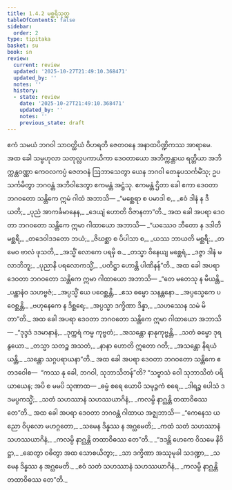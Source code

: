 ```yaml
---
title: 1.4.2 မစ္ဆရိသုတ္တ
tableOfContents: false
sidebar:
  order: 2
type: tipitaka
basket: su
book: sn
review:
  current: review
  updated: '2025-10-27T21:49:10.368471'
  updated_by: ''
  notes: ''
  history:
  - state: review
    date: '2025-10-27T21:49:10.368471'
    updated_by: ''
    notes: ''
    previous_state: draft
---
```



<ReviewStatus review={frontmatter.review} showDetails={true} />

<HypothesisAnnotation frontmatter={frontmatter} />

<DynamicBreadcrumb />

<Division number="32" book="sn" e="ch" v="18" p="284">

<Paragraph number="143" book="sn">
ဧကံ သမယံ ဘဂဝါ သာဝတ္ထိယံ ဝိဟရတိ ဇေတဝနေ အနာထပိဏ္ဍိကဿ အာရာမေ. အထ ခေါ သမ္ဗဟုလာ သတုလ္လပကာယိကာ ဒေဝတာယော အဘိက္ကန္တာယ ရတ္တိယာ အဘိက္ကန္တဝဏ္ဏာ ကေဝလကပ္ပံ ဇေတဝနံ ဩဘာသေတွာ ယေန ဘဂဝါ တေနုပသင်္ကမိံသု; ဥပသင်္ကမိတွာ ဘဂဝန္တံ အဘိဝါဒေတွာ ဧကမန္တံ အဋ္ဌံသု. ဧကမန္တံ ဌိတာ ခေါ ဧကာ ဒေဝတာ ဘဂဝတော သန္တိကေ ဣမံ ဂါထံ အဘာသိ—
</Paragraph>

<Paragraph number="144" type="verses" book="sn">
_“မစ္ဆေရာ စ ပမာဒါ စ,_  
_ဧဝံ ဒါနံ န ဒီယတိ;_  
_ပုညံ အာကင်္ခမာနေန,_  
_ဒေယျံ ဟောတိ ဝိဇာနတာ”တိ._  

</Paragraph>

<Paragraph number="145" book="sn">
အထ ခေါ အပရာ ဒေဝတာ ဘဂဝတော သန္တိကေ ဣမာ ဂါထာယော အဘာသိ—
</Paragraph>

<Paragraph number="146" type="verses" book="sn">
_“ယဿေဝ ဘီတော န ဒဒါတိ မစ္ဆရီ,_  
_တဒေဝါဒဒတော ဘယံ;_  
_ဇိဃစ္ဆာ စ ပိပါသာ စ,_  
_ယဿ ဘာယတိ မစ္ဆရီ;_  
_တမေဝ ဗာလံ ဖုသတိ,_  
_အသ္မိံ လောကေ ပရမှိ စ._  

</Paragraph>

<Paragraph number="147" type="verses" book="sn">
_တသ္မာ ဝိနေယျ မစ္ဆေရံ,_  
_ဒဇ္ဇာ ဒါနံ မလာဘိဘူ;_  
_ပုညာနိ ပရလောကသ္မိံ,_  
_ပတိဋ္ဌာ ဟောန္တိ ပါဏိနန်”တိ._  

</Paragraph>

<Paragraph number="148" book="sn">
အထ ခေါ အပရာ ဒေဝတာ ဘဂဝတော သန္တိကေ ဣမာ ဂါထာယော အဘာသိ—
</Paragraph>

<Paragraph number="149" type="verses" book="sn">
_“တေ မတေသု န မီယန္တိ,_  
_ပန္ထာနံဝ သဟဗ္ဗဇံ;_  
_အပ္ပသ္မိံ ယေ ပဝေစ္ဆန္တိ,_  
_ဧသ ဓမ္မော သနန္တနော._  

</Paragraph>

<Paragraph number="150" type="verses" book="sn">
_အပ္ပသ္မေကေ ပဝေစ္ဆန္တိ,_  
_ဗဟုနေကေ န ဒိစ္ဆရေ;_  
_အပ္ပသ္မာ ဒက္ခိဏာ ဒိန္နာ,_  
_သဟဿေန သမံ မိတာ”တိ._  

</Paragraph>

<Paragraph number="151" book="sn">
အထ ခေါ အပရာ ဒေဝတာ ဘဂဝတော သန္တိကေ ဣမာ ဂါထာယော အဘာသိ—
</Paragraph>

<Paragraph number="152" type="verses" book="sn">
_“ဒုဒ္ဒဒံ ဒဒမာနာနံ,_  
_ဒုက္ကရံ ကမ္မ ကုဗ္ဗတံ;_  
_အသန္တော နာနုကုဗ္ဗန္တိ,_  
_သတံ ဓမ္မော ဒုရနွယော._  

</Paragraph>

<Paragraph number="153" type="verses" book="sn">
_တသ္မာ သတဉ္စ အသတံ,_  
_နာနာ ဟောတိ ဣတော ဂတိ;_  
_အသန္တော နိရယံ ယန္တိ,_  
_သန္တော သဂ္ဂပရာယနာ”တိ._  

</Paragraph>

<Paragraph number="154" book="sn">
အထ ခေါ အပရာ ဒေဝတာ ဘဂဝတော သန္တိကေ ဧတဒဝေါစ—  “ကဿ နု ခေါ, ဘဂဝါ, သုဘာသိတန်”တိ?
</Paragraph>

<Paragraph number="155" book="sn">
“သဗ္ဗာသံ ဝေါ သုဘာသိတံ ပရိယာယေန; အပိ စ မမပိ သုဏာထ—
</Paragraph>

<Paragraph number="156" type="verses" book="sn">
_ဓမ္မံ စရေ ယောပိ သမုဉ္ဇကံ စရေ,_  
_ဒါရဉ္စ ပေါသံ ဒဒမပ္ပကသ္မိံ;_  
_သတံ သဟဿာနံ သဟဿယာဂိနံ,_  
_ကလမ္ပိ နာဂ္ဃန္တိ တထာဝိဓဿ တေ”တိ._  

</Paragraph>

<Paragraph number="157" book="sn">
အထ ခေါ အပရာ ဒေဝတာ ဘဂဝန္တံ ဂါထာယ အဇ္ဈဘာသိ—
</Paragraph>

<Paragraph number="158" type="verses" book="sn">
_“ကေနေသ ယညော ဝိပုလော မဟဂ္ဂတော,_  
_သမေန ဒိန္နဿ န အဂ္ဃမေတိ;_  
_ကထံ သတံ သဟဿာနံ သဟဿယာဂိနံ,_  
_ကလမ္ပိ နာဂ္ဃန္တိ တထာဝိဓဿ တေ”တိ._  

</Paragraph>

<Paragraph number="159" type="verses" book="sn">
_“ဒဒန္တိ ဟေကေ ဝိသမေ နိဝိဋ္ဌာ,_  
_ဆေတွာ ဝဓိတွာ အထ သောစယိတွာ;_  
_သာ ဒက္ခိဏာ အဿုမုခါ သဒဏ္ဍာ,_  
_သမေန ဒိန္နဿ န အဂ္ဃမေတိ._  

</Paragraph>

<Paragraph number="160" type="verses" book="sn">
_ဧဝံ သတံ သဟဿာနံ သဟဿယာဂိနံ,_  
_ကလမ္ပိ နာဂ္ဃန္တိ တထာဝိဓဿ တေ”တိ._
</Paragraph>
</Division>